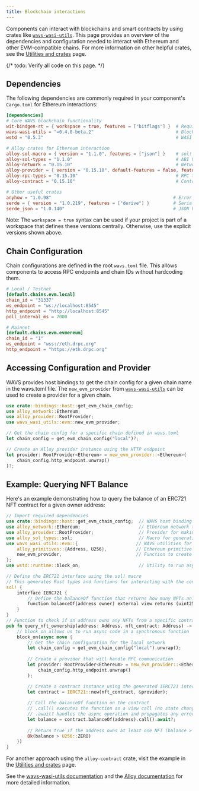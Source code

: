 ```yaml
---
title: Blockchain interactions
---
```


Components can interact with blockchains and smart contracts by using crates like [`wavs-wasi-utils`](https://docs.rs/wavs-wasi-utils/latest/wavs_wasi_utils/). This page provides an overview of the dependencies and configuration needed to interact with Ethereum and other EVM-compatible chains. For more information on other helpful crates, see the [Utilities and crates](./utilities) page.

{/* todo: Verify all code on this page. */}

## Dependencies

The following dependencies are commonly required in your component's `Cargo.toml` for Ethereum interactions:

```toml
[dependencies]
# Core WAVS blockchain functionality
wit-bindgen-rt = { workspace = true, features = ["bitflags"] }  # Required for WASI bindings
wavs-wasi-utils = "=0.4.0-beta.2"                               # Blockchain interaction utilities
wstd = "0.5.3"                                                  # WASI standard library

# Alloy crates for Ethereum interaction
alloy-sol-macro = { version = "1.1.0", features = ["json"] }    # sol! macro for interfaces
alloy-sol-types = "1.1.0"                                       # ABI handling & type generation
alloy-network = "0.15.10"                                       # Network trait and Ethereum network type
alloy-provider = { version = "0.15.10", default-features = false, features = ["rpc-api"] }  # RPC provider
alloy-rpc-types = "0.15.10"                                     # RPC type definitions
alloy-contract = "0.15.10"                                      # Contract interaction utilities

# Other useful crates
anyhow = "1.0.98"                                              # Error handling
serde = { version = "1.0.219", features = ["derive"] }         # Serialization/deserialization
serde_json = "1.0.140"                                         # JSON handling
```

Note: The `workspace = true` syntax can be used if your project is part of a workspace that defines these versions centrally. Otherwise, use the explicit versions shown above.

## Chain Configuration

Chain configurations are defined in the root `wavs.toml` file. This allows components to access RPC endpoints and chain IDs without hardcoding them.

```toml wavs.toml
# Local / Testnet
[default.chains.evm.local]
chain_id = "31337"
ws_endpoint = "ws://localhost:8545"
http_endpoint = "http://localhost:8545"
poll_interval_ms = 7000

# Mainnet
[default.chains.evm.evmereum]
chain_id = "1"
ws_endpoint = "wss://eth.drpc.org"
http_endpoint = "https://eth.drpc.org"
```

## Accessing Configuration and Provider

WAVS provides host bindings to get the chain config for a given chain name in the wavs.toml file. The `new_evm_provider` from [`wavs-wasi-utils`](https://docs.rs/wavs-wasi-utils/latest/wavs_wasi_utils/evm/fn.new_evm_provider.html) can be used to create a provider for a given chain.

```rust lib.rs
use crate::bindings::host::get_evm_chain_config;
use alloy_network::Ethereum;
use alloy_provider::RootProvider;
use wavs_wasi_utils::evm::new_evm_provider;

// Get the chain config for a specific chain defined in wavs.toml
let chain_config = get_evm_chain_config("local")?;

// Create an Alloy provider instance using the HTTP endpoint
let provider: RootProvider<Ethereum> = new_evm_provider::<Ethereum>(
    chain_config.http_endpoint.unwrap()
)?;
```

## Example: Querying NFT Balance

Here's an example demonstrating how to query the balance of an ERC721 NFT contract for a given owner address:

```rust lib.rs
// Import required dependencies
use crate::bindings::host::get_evm_chain_config;  // WAVS host binding to get chain configuration
use alloy_network::Ethereum;                      // Ethereum network type
use alloy_provider::RootProvider;                 // Provider for making RPC calls
use alloy_sol_types::sol;                         // Macro for generating Solidity bindings
use wavs_wasi_utils::evm::{                      // WAVS utilities for EVM interaction
    alloy_primitives::{Address, U256},           // Ethereum primitive types
    new_evm_provider,                            // Function to create EVM provider
};
use wstd::runtime::block_on;                      // Utility to run async code in sync context

// Define the ERC721 interface using the sol! macro
// This generates Rust types and functions for interacting with the contract
sol! {
    interface IERC721 {
        // Define the balanceOf function that returns how many NFTs an address owns
        function balanceOf(address owner) external view returns (uint256);
    }
}
// Function to check if an address owns any NFTs from a specific contract
pub fn query_nft_ownership(address: Address, nft_contract: Address) -> Result<bool, String> {
    // block_on allows us to run async code in a synchronous function
    block_on(async move {
        // Get the chain configuration for the local network
        let chain_config = get_evm_chain_config("local").unwrap();
        
        // Create a provider that will handle RPC communication
        let provider: RootProvider<Ethereum> = new_evm_provider::<Ethereum>(
            chain_config.http_endpoint.unwrap()
        );

        // Create a contract instance using the generated IERC721 interface
        let contract = IERC721::new(nft_contract, &provider);
        
        // Call the balanceOf function on the contract
        // .call() executes the function as a view call (no state changes)
        // .await? handles the async operation and propagates any errors
        let balance = contract.balanceOf(address).call().await?;
        
        // Return true if the address owns at least one NFT (balance > 0)
        Ok(balance > U256::ZERO)
    })
}
```

For another approach using the `alloy-contract` crate, visit the example in the [Utilities and crates](./utilities#alloy-contract-crate) page.

See the [wavs-wasi-utils documentation](https://docs.rs/wavs-wasi-utils/latest/wavs_wasi_utils/) and the [Alloy documentation](https://docs.rs/alloy/latest/alloy/) for more detailed information.
